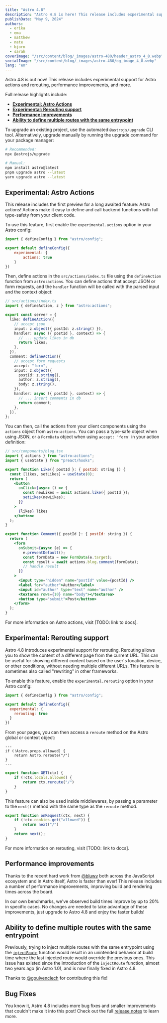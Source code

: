 ```yaml
---
title: "Astro 4.8"
description: "Astro 4.8 is here! This release includes experimental support for Astro actions and rerouting, performance improvements, and more."
publishDate: "May 9, 2024"
authors:
  - erika
  - ema
  - matthew
  - nate
  - bjorn
  - sarah
coverImage: "/src/content/blog/_images/astro-480/header_astro_4_8.webp"
socialImage: "/src/content/blog/_images/astro-480/og_image_4_8.webp"
lang: "en"
---
```



<BlogSummary>
Astro 4.8 is out now! This release includes experimental support for Astro actions and rerouting, performance improvements, and more.
</BlogSummary>

Full release highlights include:

- [**Experimental: Astro Actions**](#experimental-astro-actions)
- [**Experimental: Rerouting support**](#experimental-rerouting-support)
- [**Performance improvements**](#performance-improvements)
- [**Ability to define multiple routes with the same entrypoint**](#ability-to-define-multiple-routes-with-the-same-entrypoint)

To upgrade an existing project, use the automated `@astrojs/upgrade` CLI tool. Alternatively, upgrade manually by running the upgrade command for your package manager:

```sh
# Recommended:
npx @astrojs/upgrade

# Manual:
npm install astro@latest
pnpm upgrade astro --latest
yarn upgrade astro --latest
```

## Experimental: Astro Actions

This release includes the first preview for a long awaited feature: Astro actions! Actions make it easy to define and call backend functions with full type-safety from your client code.

To use this feature, first enable the `experimental.actions` option in your Astro config:

```js
import { defineConfig } from "astro/config";

export default defineConfig({
	experimental: {
		actions: true
	}
})
```

Then, define actions in the `src/actions/index.ts` file using the `defineAction` function from `astro:actions`. You can define actions that accept JSON or form requests, and the `handler` function will be called with the parsed input and the context object:

```ts
// src/actions/index.ts
import { defineAction, z } from "astro:actions";

export const server = {
  like: defineAction({
    // accept json
    input: z.object({ postId: z.string() }),
    handler: async ({ postId }, context) => {
      // ... update likes in db
      return likes;
    },
  }),
  comment: defineAction({
    // accept form requests
    accept: "form",
    input: z.object({
      postId: z.string(),
      author: z.string(),
      body: z.string(),
    }),
    handler: async ({ postId }, context) => {
      // ... insert comments in db
      return comment;
    },
  }),
};
```

You can then, call the actions from your client components using the `actions` object from `astro:actions`. You can pass a type-safe object when using JSON, or a `FormData` object when using `accept: 'form'` in your action definition:

```jsx
// src/components/blog.tsx
import { actions } from "astro:actions";
import { useState } from "preact/hooks";

export function Like({ postId }: { postId: string }) {
  const [likes, setLikes] = useState(0);
  return (
    <button
      onClick={async () => {
        const newLikes = await actions.like({ postId });
        setLikes(newLikes);
      }}
    >
      {likes} likes
    </button>
  );
}

export function Comment({ postId }: { postId: string }) {
  return (
    <form
      onSubmit={async (e) => {
        e.preventDefault();
        const formData = new FormData(e.target);
        const result = await actions.blog.comment(formData);
        // handle result
      }}
    >
      <input type="hidden" name="postId" value={postId} />
      <label for="author">Author</label>
      <input id="author" type="text" name="author" />
      <textarea rows={10} name="body"></textarea>
      <button type="submit">Post</button>
    </form>
  );
}
```

For more information on Astro actions, visit [TODO: link to docs].

## Experimental: Rerouting support

Astro 4.8 introduces experimental support for rerouting. Rerouting allows you to show the content of a different page from the current URL. This can be useful for showing different content based on the user's location, device, or other conditions, without needing multiple different URLs. This feature is sometimes also called "rewriting" in other frameworks.

To enable this feature, enable the `experimental.rerouting` option in your Astro config:

```js
import { defineConfig } from "astro/config";

export default defineConfig({
  experimental: {
    rerouting: true
  }
})
```

From your pages, you can then access a `reroute` method on the Astro global or context object:

```astro
---
if (!Astro.props.allowed) {
	return Astro.reroute("/")
}
---
```

```ts
export function GET(ctx) {
	if (!ctx.locals.allowed) {
		return ctx.reroute("/")
	}
}
```

This feature can also be used inside middlewares, by passing a parameter to the `next()` method with the same type as the `reroute` method.

```ts
export function onRequest(ctx, next) {
	if (!ctx.cookies.get("allowed")) {
		return next("/")
	}
	return next();
}
```

For more information on rerouting, visit [TODO: link to docs].

## Performance improvements

Thanks to the recent hard work from [@bluwy](https://github.com/bluwy) both across the JavaScript ecosystem and in Astro itself, Astro is faster than ever! This release includes a number of performance improvements, improving build and rendering times across the board.

In our own benchmarks, we've observed build times improve by up to 20% in specific cases. No changes are needed to take advantage of these improvements, just upgrade to Astro 4.8 and enjoy the faster builds!

## Ability to define multiple routes with the same entrypoint

Previously, trying to inject multiple routes with the same entrypoint using the [`injectRoute`](https://docs.astro.build/en/reference/integrations-reference/#injectroute-option) function would result in an unintended behavior at build time where the last injected route would override the previous ones. This issue has existed since the introduction of the `injectRoute` function, almost two years ago (in Astro 1.0), and is now finally fixed in Astro 4.8.

Thanks to [@goulvenclech](https://github.com/goulvenclech) for contributing this fix!

## Bug Fixes

You know it, Astro 4.8 includes more bug fixes and smaller improvements that couldn't make it into this post! Check out the full [release notes](https://github.com/withastro/astro/blob/refs/heads/main/packages/astro/CHANGELOG.md#480) to learn more.
